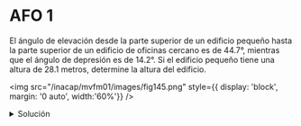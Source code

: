 # AFO 1

El ángulo de elevación desde la parte superior de un edificio pequeño hasta la parte superior de un edificio de oficinas cercano es de 44.7°, mientras que el ángulo de depresión es de 14.2°. Si el edificio pequeño tiene una altura de 28.1 metros, determine la altura del edificio.

<img
	src="/inacap/mvfm01/images/fig145.png"
	style={{ display: 'block', margin: '0 auto', width:'60%'}}
/>
<br/>

<details>
	<summary>Solución</summary>

<img
	src="/inacap/mvfm01/images/fig146.svg"
	style={{ display: 'block', margin: '0 auto', width:'30%'}}
/>
<br/>

$$
\begin{aligned}
    altura\;edificio = A + C
\end{aligned}
$$

De los triangulos formados se obtienen las siguientes relaciones

<style>
{`
.equations-container {
  display: flex;
  justify-content: center;
  align-items: flex-start;
  gap: 2rem;
  margin: 2rem 0;
}

.equation-block {
  flex: 1;
  max-width: 300px;
}

@media (max-width: 768px) {
  .equations-container {
    flex-direction: column;
    align-items: center;
  }
}
`}
</style>
<div className="equations-container">
  <div className="equation-block">
    $$
    \begin{aligned}
     \tan(14.2) = \frac{A}{B}\\[5pt]
     B = \frac{A}{\tan(14.2)}\\[10pt]
    \end{aligned}
    $$
  </div>
  <div className="equation-block">
    $$
    \begin{aligned}
     \tan(44.7) = \frac{C}{B}\\[5pt]
     B = \frac{C}{\tan(44.7)}\\[5pt]
    \end{aligned}
    $$
  </div>
</div>

Entonces

$$
\begin{aligned}
    \frac{A}{\tan(14.2)} &= \frac{C}{\tan(44.7)}\\[10pt]
    C &= A\cdot\frac{\tan(44.7)}{\tan(14.2)}\\
\end{aligned}
$$

Finalmente

$$
\begin{aligned}
    altura\;edificio &= A + C\\[5pt]
\end{aligned}
$$

<img
	src="/inacap/mvfm01/images/fig147.png"
	style={{ display: 'block', margin: '0 auto', width:'40%'}}
/>
<br/>

Se verifica mediante una gráfica

<img
	src="/inacap/mvfm01/images/fig148.png"
	style={{ display: 'block', margin: '0 auto', width:'70%'}}
/>
<br/>

<img
	src="/inacap/mvfm01/images/fig149.svg"
	style={{ display: 'block', margin: '0 auto', width:'100%'}}
/>
<br/>

$\therefore$ La altura del edificio es 137.99 metros

</details>